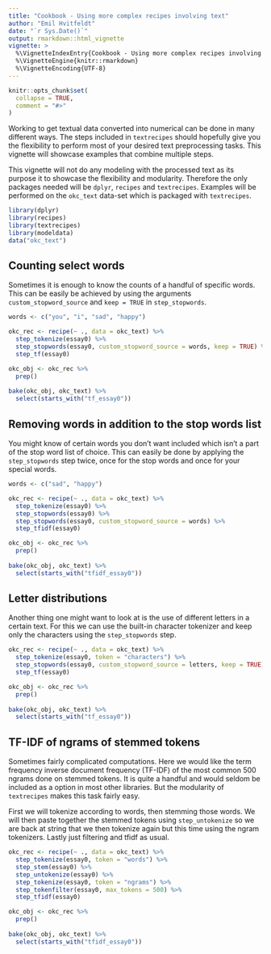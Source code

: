 ```yaml
---
title: "Cookbook - Using more complex recipes involving text"
author: "Emil Hvitfeldt"
date: "`r Sys.Date()`"
output: rmarkdown::html_vignette
vignette: >
  %\VignetteIndexEntry{Cookbook - Using more complex recipes involving text}
  %\VignetteEngine{knitr::rmarkdown}
  %\VignetteEncoding{UTF-8}
---
```


```r
knitr::opts_chunk$set(
  collapse = TRUE,
  comment = "#>"
)
```

Working to get textual data converted into numerical can be done in many different ways. The steps included in `textrecipes` should hopefully give you the flexibility to perform most of your desired text preprocessing tasks. This vignette will showcase examples that combine multiple steps.  

This vignette will not do any modeling with the processed text as its purpose it to showcase the flexibility and modularity. Therefore the only packages needed will be `dplyr`, `recipes` and `textrecipes`. Examples will be performed on the `okc_text` data-set which is packaged with `textrecipes`.

```r
library(dplyr)
library(recipes)
library(textrecipes)
library(modeldata)
data("okc_text")
```

## Counting select words

Sometimes it is enough to know the counts of a handful of specific words. This can be easily be achieved by using the arguments `custom_stopword_source` and `keep = TRUE` in `step_stopwords`. 

```r
words <- c("you", "i", "sad", "happy")

okc_rec <- recipe(~ ., data = okc_text) %>%
  step_tokenize(essay0) %>%
  step_stopwords(essay0, custom_stopword_source = words, keep = TRUE) %>% 
  step_tf(essay0)

okc_obj <- okc_rec %>%
  prep()
   
bake(okc_obj, okc_text) %>%
  select(starts_with("tf_essay0"))
```

## Removing words in addition to the stop words list

You might know of certain words you don't want included which isn't a part of the stop word list of choice. This can easily be done by applying the `step_stopwords` step twice, once for the stop words and once for your special words.

```r
words <- c("sad", "happy")

okc_rec <- recipe(~ ., data = okc_text) %>%
  step_tokenize(essay0) %>%
  step_stopwords(essay0) %>% 
  step_stopwords(essay0, custom_stopword_source = words) %>% 
  step_tfidf(essay0)

okc_obj <- okc_rec %>%
  prep()
   
bake(okc_obj, okc_text) %>%
  select(starts_with("tfidf_essay0"))
```

## Letter distributions

Another thing one might want to look at is the use of different letters in a certain text. For this we can use the built-in character tokenizer and keep only the characters using the `step_stopwords` step.

```r
okc_rec <- recipe(~ ., data = okc_text) %>%
  step_tokenize(essay0, token = "characters") %>%
  step_stopwords(essay0, custom_stopword_source = letters, keep = TRUE) %>%
  step_tf(essay0)

okc_obj <- okc_rec %>%
  prep()
   
bake(okc_obj, okc_text) %>%
  select(starts_with("tf_essay0"))
```

## TF-IDF of ngrams of stemmed tokens

Sometimes fairly complicated computations. Here we would like the term frequency inverse document frequency (TF-IDF) of the most common 500 ngrams done on stemmed tokens. It is quite a handful and would seldom be included as a option in most other libraries. But the modularity of `textrecipes` makes this task fairly easy.  

First we will tokenize according to words, then stemming those words. We will then paste together the stemmed tokens using `step_untokenize` so we are back at string that we then tokenize again but this time using the ngram tokenizers. Lastly just filtering and tfidf as usual.

```r
okc_rec <- recipe(~ ., data = okc_text) %>%
  step_tokenize(essay0, token = "words") %>%
  step_stem(essay0) %>%
  step_untokenize(essay0) %>%
  step_tokenize(essay0, token = "ngrams") %>%
  step_tokenfilter(essay0, max_tokens = 500) %>%
  step_tfidf(essay0)

okc_obj <- okc_rec %>%
  prep()
   
bake(okc_obj, okc_text) %>%
  select(starts_with("tfidf_essay0"))
```


